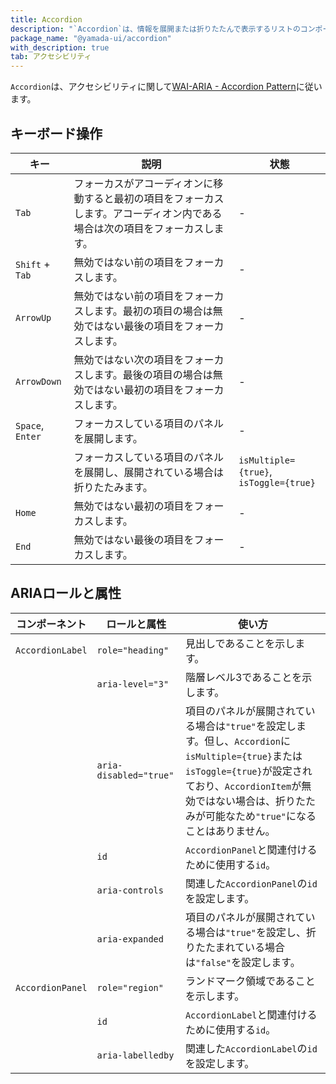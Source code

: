 ```yaml
---
title: Accordion
description: "`Accordion`は、情報を展開または折りたたんで表示するリストのコンポーネントです。"
package_name: "@yamada-ui/accordion"
with_description: true
tab: アクセシビリティ
---
```


`Accordion`は、アクセシビリティに関して[WAI-ARIA - Accordion Pattern](https://www.w3.org/WAI/ARIA/apg/patterns/accordion/)に従います。

## キーボード操作

| キー             | 説明                                                                                                                         | 状態                                   |
| ---------------- | ---------------------------------------------------------------------------------------------------------------------------- | -------------------------------------- |
| `Tab`            | フォーカスがアコーディオンに移動すると最初の項目をフォーカスします。アコーディオン内である場合は次の項目をフォーカスします。 | -                                      |
| `Shift` + `Tab`  | 無効ではない前の項目をフォーカスします。                                                                                     | -                                      |
| `ArrowUp`        | 無効ではない前の項目をフォーカスします。最初の項目の場合は無効ではない最後の項目をフォーカスします。                         | -                                      |
| `ArrowDown`      | 無効ではない次の項目をフォーカスします。最後の項目の場合は無効ではない最初の項目をフォーカスします。                         | -                                      |
| `Space`, `Enter` | フォーカスしている項目のパネルを展開します。                                                                                 | -                                      |
|                  | フォーカスしている項目のパネルを展開し、展開されている場合は折りたたみます。                                                 | `isMultiple={true}`, `isToggle={true}` |
| `Home`           | 無効ではない最初の項目をフォーカスします。                                                                                   | -                                      |
| `End`            | 無効ではない最後の項目をフォーカスします。                                                                                   | -                                      |

## ARIAロールと属性

| コンポーネント   | ロールと属性           | 使い方                                                                                                                                                                                                                             |
| ---------------- | ---------------------- | ---------------------------------------------------------------------------------------------------------------------------------------------------------------------------------------------------------------------------------- |
| `AccordionLabel` | `role="heading"`       | 見出しであることを示します。                                                                                                                                                                                                       |
|                  | `aria-level="3"`       | 階層レベル3であることを示します。                                                                                                                                                                                                  |
|                  | `aria-disabled="true"` | 項目のパネルが展開されている場合は`"true"`を設定します。但し、`Accordion`に`isMultiple={true}`または`isToggle={true}`が設定されており、`AccordionItem`が無効ではない場合は、折りたたみが可能なため`"true"`になることはありません。 |
|                  | `id`                   | `AccordionPanel`と関連付けるために使用する`id`。                                                                                                                                                                                   |
|                  | `aria-controls`        | 関連した`AccordionPanel`の`id`を設定します。                                                                                                                                                                                       |
|                  | `aria-expanded`        | 項目のパネルが展開されている場合は`"true"`を設定し、折りたたまれている場合は`"false"`を設定します。                                                                                                                                |
| `AccordionPanel` | `role="region"`        | ランドマーク領域であることを示します。                                                                                                                                                                                             |
|                  | `id`                   | `AccordionLabel`と関連付けるために使用する`id`。                                                                                                                                                                                   |
|                  | `aria-labelledby`      | 関連した`AccordionLabel`の`id`を設定します。                                                                                                                                                                                       |
